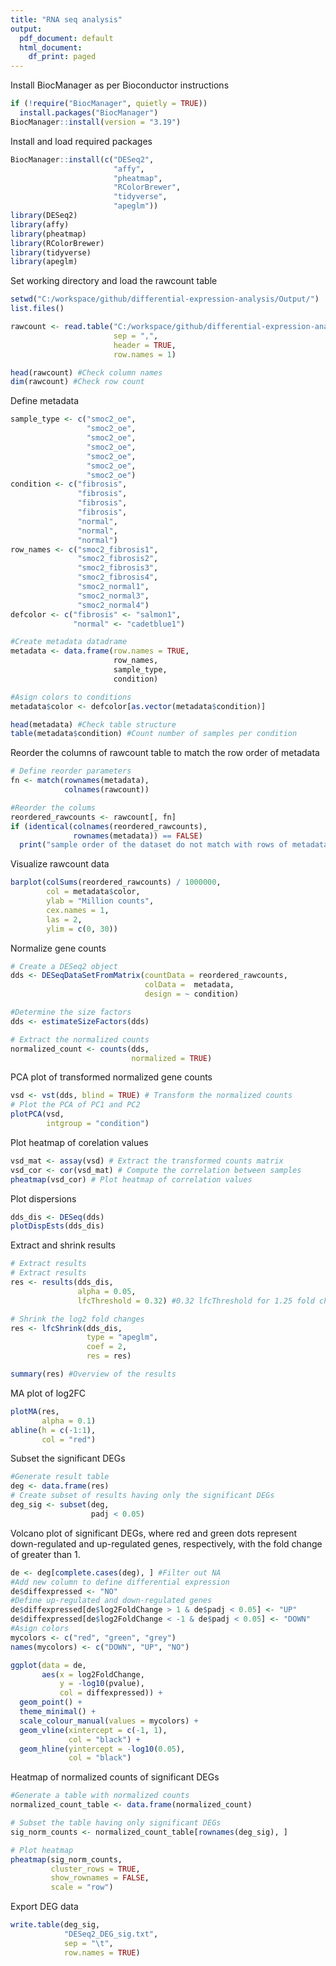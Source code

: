 ```yaml
---
title: "RNA seq analysis"
output:
  pdf_document: default
  html_document:
    df_print: paged
---
```


Install BiocManager as per Bioconductor instructions
```r
if (!require("BiocManager", quietly = TRUE))
  install.packages("BiocManager")
BiocManager::install(version = "3.19")
```

Install and load required packages
```r
BiocManager::install(c("DESeq2",
                       "affy",
                       "pheatmap",
                       "RColorBrewer",
                       "tidyverse",
                       "apeglm"))
library(DESeq2)
library(affy)
library(pheatmap)
library(RColorBrewer)
library(tidyverse)
library(apeglm)
```

Set working directory and load the rawcount table
```r
setwd("C:/workspace/github/differential-expression-analysis/Output/")
list.files()

rawcount <- read.table("C:/workspace/github/differential-expression-analysis/Input/rawcounts.csv",
                       sep = ",",
                       header = TRUE,
                       row.names = 1)

head(rawcount) #Check column names
dim(rawcount) #Check row count
```

Define metadata
```r
sample_type <- c("smoc2_oe",
                 "smoc2_oe",
                 "smoc2_oe",
                 "smoc2_oe",
                 "smoc2_oe",
                 "smoc2_oe",
                 "smoc2_oe")
condition <- c("fibrosis",
               "fibrosis",
               "fibrosis",
               "fibrosis",
               "normal",
               "normal",
               "normal")
row_names <- c("smoc2_fibrosis1",
               "smoc2_fibrosis2",
               "smoc2_fibrosis3",
               "smoc2_fibrosis4",
               "smoc2_normal1",
               "smoc2_normal3",
               "smoc2_normal4")
defcolor <- c("fibrosis" <- "salmon1",
              "normal" <- "cadetblue1")

#Create metadata datadrame
metadata <- data.frame(row.names = TRUE,
                       row_names,
                       sample_type,
                       condition)

#Asign colors to conditions
metadata$color <- defcolor[as.vector(metadata$condition)]

head(metadata) #Check table structure
table(metadata$condition) #Count number of samples per condition
```

Reorder the columns of rawcount table to match the row order of metadata
```r
# Define reorder parameters
fn <- match(rownames(metadata),
            colnames(rawcount))

#Reorder the colums
reordered_rawcounts <- rawcount[, fn]
if (identical(colnames(reordered_rawcounts),
              rownames(metadata)) == FALSE)
  print("sample order of the dataset do not match with rows of metadata")
```

Visualize rawcount data
```r
barplot(colSums(reordered_rawcounts) / 1000000,
        col = metadata$color,
        ylab = "Million counts",
        cex.names = 1,
        las = 2,
        ylim = c(0, 30))
```

Normalize gene counts
```r
# Create a DESeq2 object
dds <- DESeqDataSetFromMatrix(countData = reordered_rawcounts,
                              colData =  metadata,
                              design = ~ condition)

#Determine the size factors
dds <- estimateSizeFactors(dds)

# Extract the normalized counts
normalized_count <- counts(dds,
                           normalized = TRUE)
```


PCA plot of transformed normalized gene counts
```r
vsd <- vst(dds, blind = TRUE) # Transform the normalized counts
# Plot the PCA of PC1 and PC2
plotPCA(vsd,
        intgroup = "condition")
```

Plot heatmap of corelation values
```r
vsd_mat <- assay(vsd) # Extract the transformed counts matrix
vsd_cor <- cor(vsd_mat) # Compute the correlation between samples
pheatmap(vsd_cor) # Plot heatmap of correlation values
```

Plot dispersions
```r
dds_dis <- DESeq(dds)
plotDispEsts(dds_dis)
```

Extract and shrink results
```r
# Extract results
# Extract results
res <- results(dds_dis,
               alpha = 0.05,
               lfcThreshold = 0.32) #0.32 lfcThreshold for 1.25 fold change

# Shrink the log2 fold changes
res <- lfcShrink(dds_dis,
                 type = "apeglm",
                 coef = 2,
                 res = res)

summary(res) #Overview of the results
```

MA plot of log2FC
```r
plotMA(res,
       alpha = 0.1)
abline(h = c(-1:1),
       col = "red")
```

Subset the significant DEGs
```r
#Generate result table
deg <- data.frame(res)
# Create subset of results having only the significant DEGs
deg_sig <- subset(deg,
                  padj < 0.05)
```

Volcano plot of significant DEGs, where red and green dots represent down-regulated and up-regulated genes, respectively, with the fold change of greater than 1.
```r
de <- deg[complete.cases(deg), ] #Filter out NA
#Add new column to define differential expression
de$diffexpressed <- "NO"
#Define up-regulated and down-regulated genes
de$diffexpressed[de$log2FoldChange > 1 & de$padj < 0.05] <- "UP"
de$diffexpressed[de$log2FoldChange < -1 & de$padj < 0.05] <- "DOWN"
#Asign colors
mycolors <- c("red", "green", "grey")
names(mycolors) <- c("DOWN", "UP", "NO")

ggplot(data = de,
       aes(x = log2FoldChange,
           y = -log10(pvalue),
           col = diffexpressed)) +
  geom_point() +
  theme_minimal() +
  scale_colour_manual(values = mycolors) +
  geom_vline(xintercept = c(-1, 1),
             col = "black") +
  geom_hline(yintercept = -log10(0.05),
             col = "black")
```

Heatmap of normalized counts of significant DEGs
```r
#Generate a table with normalized counts
normalized_count_table <- data.frame(normalized_count)

# Subset the table having only significant DEGs
sig_norm_counts <- normalized_count_table[rownames(deg_sig), ]

# Plot heatmap
pheatmap(sig_norm_counts,
         cluster_rows = TRUE,
         show_rownames = FALSE,
         scale = "row")
```
Export DEG data
```r
write.table(deg_sig,
            "DESeq2_DEG_sig.txt",
            sep = "\t",
            row.names = TRUE)
```
